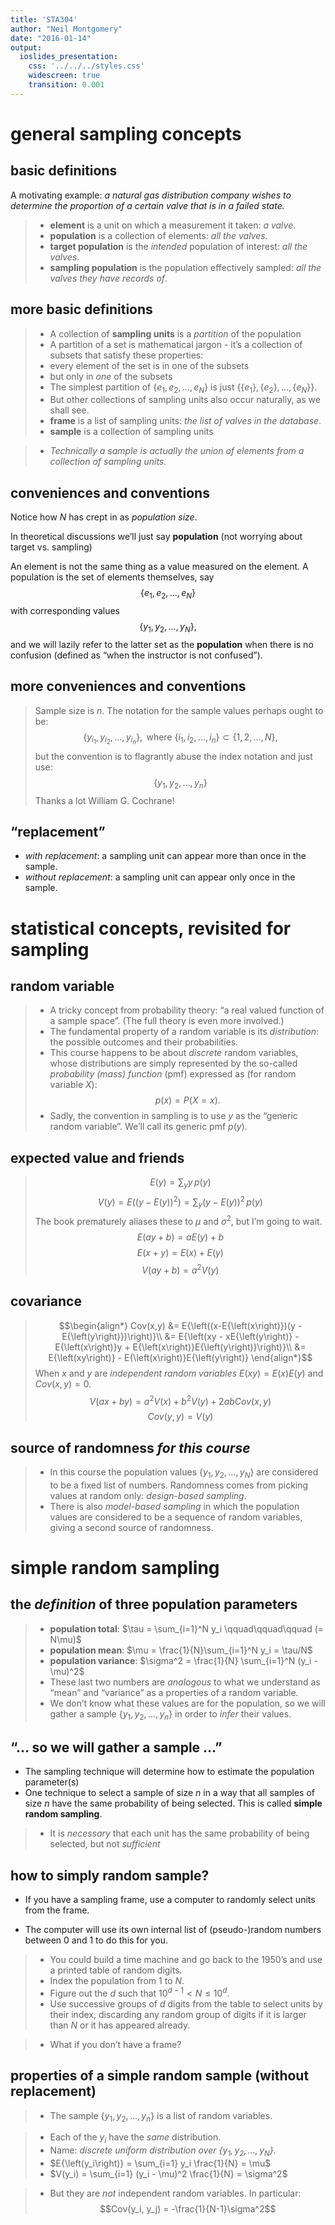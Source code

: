 ```yaml
---
title: 'STA304'
author: "Neil Montgomery"
date: "2016-01-14"
output: 
  ioslides_presentation: 
    css: '../../../styles.css' 
    widescreen: true 
    transition: 0.001
---
```

\newcommand{\E}[1]{E{\left(#1\right)}}
\newcommand{\flist}[2]{\{#1_1, #1_2, \ldots, #1_#2\}}
\renewcommand{\bar}[1]{\overline{#1}}
# general sampling concepts

## basic definitions

A motivating example: *a natural gas distribution company wishes to determine the proportion of a certain valve that is in a failed state.*

>* **element** is a unit on which a measurement it taken: *a valve*.
>* **population** is a collection of elements: *all the valves*.
    + **target population** is the *intended* population of interest: *all the valves*.
    + **sampling population** is the population effectively sampled: *all the valves they have records of*.

## more basic definitions 

>* A collection of **sampling units** is a *partition* of the population 
>* A partition of a set is mathematical jargon - it's a collection of subsets that satisfy these properties:
    + every element of the set is in one of the subsets
    + but only in *one* of the subsets
>* The simplest partition of $\flist{e}{N}$ is just $\{\{e_1\}, \{e_2\}, \ldots, \{e_N\}\}$. 
>* But other collections of sampling units also occur naturally, as we shall see.
>* **frame** is a list of sampling units: *the list of valves in the database*. 
>* **sample** is a collection of sampling units

>* *Technically a sample is actually the union of elements from a collection of sampling units.*

## conveniences and conventions {.build}

Notice how $N$ has crept in as *population size*. 

In theoretical discussions we'll just say **population** (not worrying about target vs. sampling)

An element is not the same thing as a value measured on the element. A population is the set of elements themselves, say $$\{e_1, e_2,\ldots,e_N\}$$ with corresponding values $$\{y_1, y_2, \ldots, y_N\},$$ and we will lazily refer to the latter set as the **population** when there is no confusion (defined as "when the instructor is not confused").

## more conveniences and conventions {.build}

>Sample size is $n$.
> The notation for the sample values perhaps ought to be:
$$\{y_{i_1}, y_{i_2},  \ldots, y_{i_n}\}, \text{ where } \flist{i}{n} \subset \{1,2,\ldots,N\},$$
> but the convention is to flagrantly abuse the index notation and just use:
$$\flist{y}{n}$$
> Thanks a lot William G. Cochrane!

## "replacement"

* *with replacement*: a sampling unit can appear more than once in the sample.
* *without replacement*: a sampling unit can appear only once in the sample. 

# statistical concepts, revisited for sampling

## random variable

>* A tricky concept from probability theory: "a real valued function of a sample space". (The full theory is even more involved.)
>* The fundamental property of a random variable is its *distribution*: the possible outcomes and their probabilities.
>* This course happens to be about *discrete* random variables, whose distributions are simply represented by the so-called *probability (mass) function* (pmf) expressed as (for random variable $X$):
$$p(x) = P(X = x).$$
>* Sadly, the convention in sampling is to use $y$ as the "generic random variable". We'll call its generic pmf $p(y)$.

## expected value and friends

>$$\E y = \sum_{y} y\,p(y)$$
>$$V(y) = \E{(y - \E{y})^2} = \sum_y \left(y - \E{y}\right)^2\,p(y)$$
> The book prematurely aliases these to $\mu$ and $\sigma^2$, but I'm going to wait.
> $$\E{ay + b} = a\E{y} + b$$
> $$\E{x+y} = \E{x} + \E{y}$$
> $$V(ay + b) = a^2V(y)$$

## covariance

> $$\begin{align*}
Cov(x,y) &= \E{(x-\E{x})(y - \E{y})}\\
&= \E{xy - x\E{y} - \E{x}y + \E{x}\E{y}}\\
&= \E{xy} - \E{x}\E{y}
\end{align*}$$
> When $x$ and $y$ are *independent random variables* $\E{xy}=\E{x}\E{y}$ and $Cov(x,y) = 0$.
>$$V(ax + by) = a^2V(x) + b^2V(y) + 2abCov(x,y)$$
>$$Cov(y,y) = V(y)$$

## source of randomness *for this course*

>* In this course the population values $\flist{y}{N}$ are considered to be a fixed list of numbers. Randomness comes from picking values at random only: *design-based sampling*.
>* There is also *model-based sampling* in which the population values are considered to be a sequence of random variables, giving a second source of randomness.

# simple random sampling

## the *definition* of three population parameters

>* **population total**: $\tau = \sum_{i=1}^N y_i \qquad\qquad\qquad (= N\mu)$
>* **population mean**: $\mu = \frac{1}{N}\sum_{i=1}^N y_i = \tau/N$
>* **population variance**: $\sigma^2 = \frac{1}{N} \sum_{i=1}^N (y_i - \mu)^2$
>* These last two numbers are *analogous* to what we understand as "mean" and "variance" as a properties of a random variable. 
>* We don't know what these values are for the population, so we will gather a sample $\flist{y}{n}$ in order to *infer* their values. 

## "$\ldots$ so we will gather a sample $\ldots$"

* The sampling technique will determine how to estimate the population parameter(s)
* One technique to select a sample of size $n$ in a way that all samples of size $n$ have the same probability of being selected. This is called **simple random sampling**.

>* It is *necessary* that each unit has the same probability of being selected, but not *sufficient*

## how to simply random sample? {.small}

* If you have a sampling frame, use a computer to randomly select units from the frame. 

* The computer will use its own internal list of (pseudo-)random numbers between 0 and 1 to do this for you.

> * You could build a time machine and go back to the 1950's and use a printed table of random digits.
    + Index the population from $1$ to $N$.
    + Figure out the $d$ such that $10^{d-1} < N \le 10^d$.
    + Use successive groups of $d$ digits from the table to select units by their index, discarding any random group of digits if it is larger than $N$ or it has appeared already.
    
> * What if you don't have a frame?

## properties of a simple random sample (without replacement)

>* The sample $\flist{y}{n}$ is a list of random variables.

>* Each of the $y_i$ have the *same* distribution.
    + Name: *discrete uniform distribution over $\flist{y}{N}$.*
    + $\E{y_i} =  \sum_{i=1} y_i \frac{1}{N} = \mu$
    + $V(y_i) = \sum_{i=1} (y_i - \mu)^2 \frac{1}{N} = \sigma^2$
    
>* But they are *not* independent random variables. In particular:
$$Cov(y_i, y_j) = -\frac{1}{N-1}\sigma^2$$